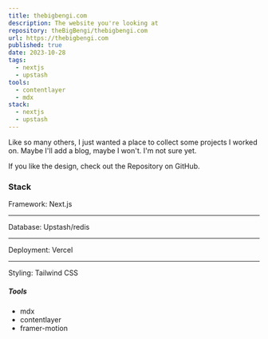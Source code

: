 ```yaml
---
title: thebigbengi.com
description: The website you're looking at
repository: theBigBengi/thebigbengi.com
url: https://thebigbengi.com
published: true
date: 2023-10-28
tags:
  - nextjs
  - upstash
tools:
  - contentlayer
  - mdx
stack:
  - nextjs
  - upstash
---
```


Like so many others, I just wanted a place to collect some projects I worked on. Maybe I'll add a blog, maybe I won't. I'm not sure yet.

If you like the design, check out the Repository on GitHub.

### Stack

Framework: Next.js

---

Database: Upstash/redis

---

Deployment: Vercel

---

Styling: Tailwind CSS

##### Tools

- mdx
- contentlayer
- framer-motion
